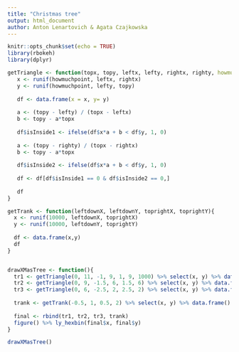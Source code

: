 ---
title: "Christmas tree"
output: html_document
author: Anton Lenartovich & Agata Czajkowska
---

```{r setup, include=FALSE}
knitr::opts_chunk$set(echo = TRUE)
library(rbokeh)
library(dplyr)
```



```{r, warning=FALSE, message=FALSE, echo=TRUE}
getTriangle <- function(topx, topy, leftx, lefty, rightx, righty, howmuchpoint=10000){
   x <- runif(howmuchpoint, leftx, rightx)
   y <- runif(howmuchpoint, lefty, topy)
   
   df <- data.frame(x = x, y= y)
   
   a <- (topy - lefty) / (topx - leftx)
   b <- topy - a*topx
   
   df$isInside1 <- ifelse(df$x*a + b < df$y, 1, 0)
   
   a <- (topy - righty) / (topx - rightx)
   b <- topy - a*topx
   
   df$isInside2 <- ifelse(df$x*a + b < df$y, 1, 0)
   
   df <- df[df$isInside1 == 0 & df$isInside2 == 0,]
   
   df
}

getTrank <- function(leftdownX, leftdownY, toprightX, toprightY){
  x <- runif(10000, leftdownX, toprightX)
  y <- runif(10000, leftdownY, toprightY)
  
  df <- data.frame(x,y)
  df
}


drawXMasTree <- function(){
  tr1 <- getTriangle(0, 11, -1, 9, 1, 9, 1000) %>% select(x, y) %>% data.frame()
  tr2 <- getTriangle(0, 9, -1.5, 6, 1.5, 6) %>% select(x, y) %>% data.frame()
  tr3 <- getTriangle(0, 6, -2.5, 2, 2.5, 2) %>% select(x, y) %>% data.frame()
  
  trank <- getTrank(-0.5, 1, 0.5, 2) %>% select(x, y) %>% data.frame()
  
  final <- rbind(tr1, tr2, tr3, trank)
  figure() %>% ly_hexbin(final$x, final$y)
}

drawXMasTree()

```
